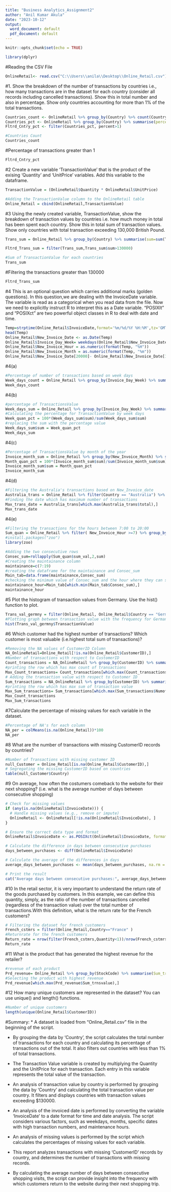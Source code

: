 ---
title: "Business Analytics_Assignment2"
author: "Anil Kumar Akula"
date: "2023-10-12"
output:
  word_document: default
  pdf_document: default
---

```{r setup, include=FALSE}
knitr::opts_chunk$set(echo = TRUE)
```

```{r}
library(dplyr)
```

#Reading the CSV File
```{r}
OnlineRetail<- read.csv("C:\\Users\\anila\\Desktop\\Online_Retail.csv")

```

#1. Show the breakdown of the number of transactions by countries i.e., how many transactions are in the dataset for each country (consider all records including cancelled transactions). Show this in total number and also in percentage. Show only countries accounting for more than 1% of the total transactions.

```{r}
Countries_count <- OnlineRetail %>% group_by(Country) %>% count(Country)
Countries_pct <- OnlineRetail %>% group_by(Country) %>% summarise(percent = 100* n()/nrow(OnlineRetail))
Fltrd_Cntry_pct <- filter(Countries_pct, percent>1)

#Countries Count
Countries_count
```

#Percentage of transactions greater than 1
```{r}
Fltrd_Cntry_pct
```
#2 Create a new variable ‘TransactionValue’ that is the product of the exising ‘Quantity’ and ‘UnitPrice’ variables. Add this variable to the dataframe.

```{r}
TransactionValue = (OnlineRetail$Quantity * OnlineRetail$UnitPrice)

#Adding the TransactionValue column to the OnlineRetail table
Online_Retail = cbind(OnlineRetail,TransactionValue)

```

#3 Using the newly created variable, TransactionValue, show the breakdown of transaction values by countries i.e. how much money in total has been spent each country. Show this in total sum of transaction values. Show only countries with total transaction exceeding 130,000 British Pound.
```{r}
Trans_sum = Online_Retail %>% group_by(Country) %>% summarise(sum=sum(TransactionValue))

Fltrd_Trans_sum = filter(Trans_sum,Trans_sum$sum>130000)

#Sum of TransactionValue for each countries
Trans_sum
```

#Filtering the transactions greater than 130000
```{r}
Fltrd_Trans_sum
```
#4 This is an optional question which carries additional marks (golden questions). In this question,we are dealing with the InvoiceDate variable. The variable is read as a categorical when you read data from the file. Now we need to explicitly instruct R to interpret this as a Date variable. "POSIXlt" and "POSIXct" are two powerful object classes in R to deal with date and time.

```{r}
Temp=strptime(Online_Retail$InvoiceDate,format='%m/%d/%Y %H:%M',tz='GMT')
head(Temp)
Online_Retail$New_Invoice_Date <- as.Date(Temp)
Online_Retail$Invoice_Day_Week= weekdays(Online_Retail$New_Invoice_Date)
Online_Retail$New_Invoice_Hour = as.numeric(format(Temp, "%H"))
Online_Retail$New_Invoice_Month = as.numeric(format(Temp, "%m"))
Online_Retail$New_Invoice_Date[20000]- Online_Retail$New_Invoice_Date[10]

```
#4(a)

```{r}
#Percentage of number of transactions based on week days
Week_days_count = Online_Retail %>% group_by(Invoice_Day_Week) %>% summarise(percent = 100* n()/nrow(Online_Retail))
Week_days_count
```

#4(b)
```{r}
#percentage of TransactionsValue
Week_days_sum = Online_Retail %>% group_by(Invoice_Day_Week) %>% summarise(sum=sum(TransactionValue))
#Calculating the percentage for TransactionValue by week days
Week_quan_pct = 100*(Week_days_sum$sum)/sum(Week_days_sum$sum)
#replacing the sum with the percentage value
Week_days_sum$sum = Week_quan_pct
Week_days_sum

```

#4(c)
```{r}
#Percentage of TransactionsValue by month of the year
Invoice_month_sum = Online_Retail %>% group_by(New_Invoice_Month) %>% summarise(sum=sum(TransactionValue))
Month_quan_pct = 100*(Invoice_month_sum$sum)/sum(Invoice_month_sum$sum)
Invoice_month_sum$sum = Month_quan_pct
Invoice_month_sum
```

#4(d)
```{r}
#Filtering the Australia's transactions based on New_Invoice_date
Australia_trans = Online_Retail %>% filter(Country == "Australia") %>% group_by(New_Invoice_Date) %>% summarise(total=n())
#Finding the date which has maximum number of transactions
Max_trans_date = Australia_trans[which.max(Australia_trans$total),]
Max_trans_date
```

#4(e)
```{r}
#Filtering the transactions for the hours between 7:00 to 20:00
Sum_quan = Online_Retail %>% filter( New_Invoice_Hour >=7) %>% group_by(New_Invoice_Hour) %>% summarise(sum_val= sum(Quantity))
#install.packages("zoo")
library(zoo)

#Adding the two consecutive rows
Consec_sum=rollapply(Sum_quan$sum_val,2,sum)
#Creating the maintainance column
maintainance=c(7:19)
#creating the dataframe for the maintainance and Consec_sum
Main_tab=data.frame(maintainance,Consec_sum)
#checking the minimum value of Consec_sum and the hour where they can start maintainance
maintainance_hour=Main_tab[which.min(Main_tab$Consec_sum),]
maintainance_hour
```
#5 Plot the histogram of transaction values from Germany. Use the hist() function to plot.

```{r}
Trans_val_germny = filter(Online_Retail, Online_Retail$Country == "Germany")
#Plotting graph between transaction value with the frequency for Germany country
hist(Trans_val_germny$TransactionValue)

```

#6 Which customer had the highest number of transactions? Which customer is most valuable (i.e.highest total sum of transactions)?

```{r}
#Removing the NA values of CustomerID Column
NA_OnlineRetail=Online_Retail[!is.na(Online_Retail$CustomerID),]
#Number of transactions with respect to CustomerID
Count_transactions = NA_OnlineRetail %>% group_by(CustomerID) %>% summarise(count=n())
#printing the row which has max count of transactions
Max_Count_transactions= Count_transactions[which.max(Count_transactions$count),]
# Adding the transaction value with respect to Customer ID
Sum_transactions = NA_OnlineRetail %>% group_by(CustomerID) %>% summarise(Numoftransactions=(sum(TransactionValue,na.rm = T)))
#printing the row which has max sum of transaction value
Max_Sum_transactions= Sum_transactions[which.max(Sum_transactions$Numoftransactions),]
Max_Count_transactions
Max_Sum_transactions

```
#7Calculate the percentage of missing values for each variable in the dataset.
```{r}
#Percentage of NA's for each column
NA_per = colMeans(is.na(Online_Retail))*100
NA_per
```

#8 What are the number of transactions with missing CustomerID records by countries? 
```{r}
#Number of Transactions with missing customer ID
null_Customer = Online_Retail[is.na(Online_Retail$CustomerID),]
# Segregating the missing CustomerID based on countries
table(null_Customer$Country)
```
#9 On average, how often the costumers comeback to the website for their next shopping? (i.e. what is the average number of days between consecutive shopping) 
```{r}
# Check for missing values
if (any(is.na(OnlineRetail$InvoiceDate))) {
  # Handle missing values (e.g., remove or impute)
  OnlineRetail <- OnlineRetail[!is.na(OnlineRetail$InvoiceDate), ]
}

# Ensure the correct data type and format
OnlineRetail$InvoiceDate <- as.POSIXct(OnlineRetail$InvoiceDate, format = "%Y-%m-%d %H:%M:%S")

# Calculate the difference in days between consecutive purchases
days_between_purchases <- diff(OnlineRetail$InvoiceDate)

# Calculate the average of the differences in days
average_days_between_purchases <- mean(days_between_purchases, na.rm = TRUE)

# Print the result
cat("Average days between consecutive purchases:", average_days_between_purchases, "days\n")

```

#10 In the retail sector, it is very important to understand the return rate of the goods purchased by customers. In this example, we can define this quantity, simply, as the ratio of the number of transactions cancelled (regardless of the transaction value) over the total number of transactions.With this definition, what is the return rate for the French customers?

```{r}
# Filtering the dataset for french customers
French_cstmrs = filter(Online_Retail,Country=="France" )
#Returnrate for the french customers
Return_rate = nrow(filter(French_cstmrs,Quantity<1))/nrow(French_cstmrs)
Return_rate

```

#11 What is the product that has generated the highest revenue for the retailer?

```{r}
#revenue of each product
Prd_revenue= Online_Retail %>% group_by(StockCode) %>% summarise(Sum_trnsvalue = sum(TransactionValue))
#Selecting the product with highest revenue
Prd_revenue[which.max(Prd_revenue$Sum_trnsvalue),]
```
#12 How many unique customers are represented in the dataset? You can use unique() and length() functions.

```{r}
#Number of unique customers
length(unique(Online_Retail$CustomerID))

```

#Summary: 
* A dataset is loaded from "Online_Retail.csv" file in the beginning of the script.

* By grouping the data by 'Country', the script calculates the total number of transactions for each country and calculating its percentage of transactions out of the total. It also filters out countries with less than 1% of total transactions. 

* The Transaction Value variable is created by multiplying the Quantity and the UnitPrice for each transaction. Each entry in this variable represents the total value of the transaction.

* An analysis of transaction value by country is performed by grouping the data by 'Country' and calculating the total transaction value per country. It filters and displays countries with transaction values exceeding $130000.

* An analysis of the invoiced date is performed by converting the variable 'InvoiceDate' to a date format for time and date analysis. The script considers various factors, such as weekdays, months, specific dates with high transaction numbers, and maintenance hours.

* An analysis of missing values is performed by the script which calculates the percentages of missing values for each variable.

* This report analyzes transactions with missing 'CustomerID' records by country, and determines the number of transactions with missing records.

* By calculating the average number of days between consecutive shopping visits, the script can provide insight into the frequency with which customers return to the website during their next shopping trip.

